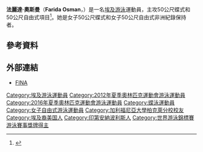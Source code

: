 {{NoteTA|G1=Aquatics}}
{{Infobox swimmer
| name           = 法麗達·奧斯曼<br />''Farida Osman''
| image          = Farida mauritius 003.jpg
| image_size     = 240px
| alt            = 
| caption        = 法麗達·奧斯曼
| fullname       = Farida Hisham Osman
| nicknames      = 
| nationality    = {{EGY}}
| national_team  = 
| birth_name     = 
| birth_date     = {{Birth date and age|1995|1|18|df=yes}}
| birth_place    = [[美國|美國]][[印第安納州|印第安納州]][[印第安納波利斯|印第安納波利斯]]
| death_date     = 
| death_place    = 
| height         = {{height|m=1.73}}
| weight         = {{weight|kg=59}} 
| strokes        = 蝶式、自由式
| classification = 
| club           = 
| collegeteam    = [[加州大學柏克萊分校|加州大學柏克萊分校]]
| coach          = 
| medaltemplates = 
{{MedalSport|女子[[游泳|游泳]]}}
{{MedalCountry|{{EGY}}}}
{{MedalCompetition|[[世界游泳錦標賽|世界長池游泳錦標賽]]}}
{{MedalBronze|[[2017年世界游泳錦標賽|2017年 布達佩斯]]|[[2017年世界游泳錦標賽游泳比賽|50公尺蝶式]]}}
{{MedalBronze|[[2019年世界游泳錦標賽|2019年 光州]]|[[2019年世界游泳錦標賽游泳比賽|50公尺蝶式]]}}
{{MedalCompetition|[[非洲運動會|非洲運動會]]}}
{{MedalGold|[[2011年全非運動會|2011年 -{zh-hans:马普托; zh-hk:馬普托; zh-tw:馬布多;}-]]|50公尺蝶式}}
{{MedalGold|[[2015年非洲運動會|2015年 布拉薩]]|50公尺自由式}}
{{MedalGold|[[2015年非洲運動會|2015年 布拉薩]]|100公尺自由式}}
{{MedalGold|[[2015年非洲運動會|2015年 布拉薩]]|50公尺蝶式}}
{{MedalGold|[[2015年非洲運動會|2015年 布拉薩]]|100公尺蝶式}}
{{MedalGold|[[2015年非洲運動會|2015年 布拉薩]]|混合4×100公尺混合式接力}}
{{MedalSilver|[[2015年非洲運動會|2015年 布拉薩]]|4×100公尺自由式接力}}
{{MedalSilver|[[2015年非洲運動會|2015年 布拉薩]]|4×100公尺混合式接力}}
{{MedalSilver|[[2015年非洲運動會|2015年 布拉薩]]|混合4×100公尺自由式接力}}
{{MedalCompetition|[[非洲游泳錦標賽|非洲游泳錦標賽]]}}
{{MedalGold|[[2010年非洲游泳錦標賽|2010年 卡薩布蘭卡]]|50公尺蝶式}}
{{MedalSilver|[[2010年非洲游泳錦標賽|2010年 卡薩布蘭卡]]|50公尺自由式}}
{{MedalSilver|[[2010年非洲游泳錦標賽|2010年 卡薩布蘭卡]]|4×100公尺自由式接力}}
{{MedalBronze|[[2010年非洲游泳錦標賽|2010年 卡薩布蘭卡]]|50公尺仰式}}
{{MedalBronze|[[2010年非洲游泳錦標賽|2010年 卡薩布蘭卡]]|100公尺蝶式}}
{{MedalBronze|[[2010年非洲游泳錦標賽|2010年 卡薩布蘭卡]]|4×100公尺混合式接力}}
{{MedalCompetition|[[地中海運動會|地中海運動會]]}}
{{MedalGold|[[2013年地中海運動會|2013年 梅爾辛]]|50公尺蝶式}}
{{MedalCompetition|[[世界青年游泳錦標賽|世界青年游泳錦標賽]]}}
{{MedalGold|[[2011年世界青年游泳錦標賽|2011年 利馬]]|50公尺蝶式}}
}}
'''法麗達·奧斯曼'''（'''Farida Osman'''，{{bd|1995年|1月18日|catIdx=Osman, Farida}}）是一名[[埃及|埃及]][[游泳|游泳]]運動員，主攻50公尺蝶式和50公尺自由式項目<ref>{{cite web |url=http://www.fina.org/athletes/farida-osman |title=Farida Osman |publisher=FINA |date=2016-05-13 |accessdate=2016-05-13 |archive-date=2016-05-13 |archive-url=https://archive.is/20160513100107/http://www.fina.org/athletes/farida-osman |dead-url=no }}</ref>。她是女子50公尺蝶式和女子50公尺自由式非洲紀錄保持者。

== 參考資料 ==
{{Reflist}}

== 外部連結 ==
* [http://www.fina.org/athletes/farida-osman FINA] {{Webarchive|url=https://archive.is/20160513100107/http://www.fina.org/athletes/farida-osman |date=2016-05-13 }}

{{s-start}}
{{s-ach|rec}}
{{succession box|before={{flagicon|RSA}} {{link-en|Lize-Mari Retief|Lize-Mari Retief}}|title=女子50公尺蝶式非洲紀錄保持者 (長水道)|years=2013年6月24日 – 至今|after=''現任''|rec}}
{{S-end}}
{{s-start}}
{{s-ach|rec}}
{{succession box|before={{flagicon|RSA}} {{link-en|Lize-Mari Retief|Lize-Mari Retief}}|title=女子50公尺自由式非洲紀錄保持者 (長水道)|years=2015年1月16日 – 至今|after=''現任''|rec}}
{{S-end}}

{{DEFAULTSORT:Osman, Farida}}
[[Category:埃及游泳運動員|Category:埃及游泳運動員]]
[[Category:2012年夏季奧林匹克運動會游泳運動員|Category:2012年夏季奧林匹克運動會游泳運動員]]
[[Category:2016年夏季奧林匹克運動會游泳運動員|Category:2016年夏季奧林匹克運動會游泳運動員]]
[[Category:蝶泳運動員|Category:蝶泳運動員]]
[[Category:女子自由式游泳運動員|Category:女子自由式游泳運動員]]
[[Category:加利福尼亞大學柏克萊分校校友|Category:加利福尼亞大學柏克萊分校校友]]
[[Category:埃及裔美国人|Category:埃及裔美国人]]
[[Category:印第安納波利斯人|Category:印第安納波利斯人]]
[[Category:世界游泳錦標賽游泳賽事獎牌得主|Category:世界游泳錦標賽游泳賽事獎牌得主]]